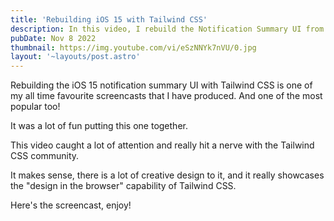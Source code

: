 ```yaml
---
title: 'Rebuilding iOS 15 with Tailwind CSS'
description: In this video, I rebuild the Notification Summary UI from iOS 15 using Tailwind CSS.
pubDate: Nov 8 2022
thumbnail: https://img.youtube.com/vi/eSzNNYk7nVU/0.jpg
layout: '~layouts/post.astro'
---
```



<IntroText>

Rebuilding the iOS 15 notification summary UI with Tailwind CSS is one of my all time favourite screencasts that I have produced. And one of the most popular too!

</IntroText>

It was a lot of fun putting this one together.

This video caught a lot of attention and really hit a nerve with the Tailwind CSS community.

It makes sense, there is a lot of creative design to it, and it really showcases the "design in the browser" capability of Tailwind CSS.

Here's the screencast, enjoy!

<YouTubeVideo id="eSzNNYk7nVU" />
